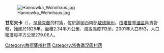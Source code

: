 [[Image:Hannowka_Wohnhaus.jpg|right]]

'''甘尼夫卡'''（{{lang-uk|Ганнівка}}），是[[烏克蘭|烏克蘭]]的村落，位於該國西南部[[敖德薩州|敖德薩州]]，由[[塔魯季涅區|塔魯季涅區]]負責管轄，始建於1825年，面積2.34平方公里，海拔高度113米，2001年人口653，人口密度每平方公里279.06人。

{{coord|46|24|40|N|29|20|17|E|scale:30000|display=title}}

{{DEFAULTSORT:Ганнівка}}
[[Category:敖德薩州村落|Category:敖德薩州村落]]
[[Category:塔魯季涅區村落|Category:塔魯季涅區村落]]


{{Odessa-geo-stub}}